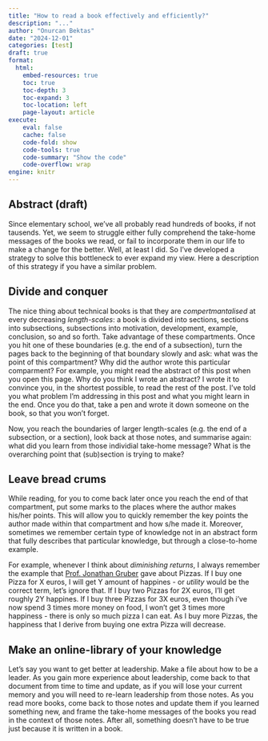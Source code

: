 ```yaml
---
title: "How to read a book effectively and efficiently?"
description: "..."
author: "Onurcan Bektas"
date: "2024-12-01"
categories: [test]
draft: true 
format: 
  html:
    embed-resources: true
    toc: true
    toc-depth: 3
    toc-expand: 3
    toc-location: left
    page-layout: article
execute:
    eval: false
    cache: false
    code-fold: show 
    code-tools: true
    code-summary: "Show the code"
    code-overflow: wrap
engine: knitr
---
```


## Abstract (draft)
Since elementary school, we've all probably read hundreds of books, if not tausends.
Yet, we seem to struggle either fully comprehend the take-home messages of the books we read, or fail to incorporate them in our life to make a change for the better.
Well, at least I did. 
So I've developed a strategy to solve this bottleneck to ever expand my view.
Here a description of this strategy if you have a similar problem.

## Divide and conquer
The nice thing about technical books is that they are *compertmantalised* at every decreasing *length-scales*: 
a book is divided into sections, sections into subsections, subsections into motivation, development, example, conclusion, so and so forth.
Take advantage of these compartments.
Once you hit one of these boundaries (e.g. the end of a subsection), turn the pages back to the beginning of that boundary slowly and ask: 
what was the point of this compartment? Why did the author wrote this particular comparment?
For example, you might read the abstract of this post when you open this page.
Why do you think I wrote an abstract? 
I wrote it to convince you, in the shortest possible, to read the rest of the post.
I've told you what problem I'm addressing in this post and what you might learn in the end.
Once you do that, take a pen and wrote it down someone on the book, so that you won't forget.

Now, you reach the boundaries of larger length-scales (e.g. the end of a subsection, or a section), look back at those notes, 
and summarise again: what did you learn from those individial take-home message? 
What is the overarching point that (sub)section is trying to make?

## Leave bread crums
While reading, for you to come back later once you reach the end of that compartment, put some marks to the places where the author makes his/her points.
This will allow you to quickly remember the key points the author made within that compartment and how s/he made it.
Moreover, sometimes we remember certain type of knowledge not in an abstract form that fully describes that particular knowledge, but through a close-to-home example.

For example, whenever I think about *diminishing returns*, 
I always remember the example that [Prof. Jonathan Gruber](https://ocw.mit.edu/courses/14-01sc-principles-of-microeconomics-fall-2011/) gave about Pizzas.
If I buy one Pizza for X euros, I will get Y amount of happines - or *utility* would be the correct term, let's ignore that.
If I buy two Pizzas for 2X euros, I'll get roughly 2Y happines.
If I buy three Pizzas for 3X euros, even though i've now spend 3 times more money on food, I won't get 3 times more happiness - there is only so much pizza I can eat.
As I buy more Pizzas, the happiness that I derive from buying one extra Pizza will decrease.

## Make an online-library of your knowledge
Let's say you want to get better at leadership.
Make a file about how to be a leader.
As you gain more experience about leadership, come back to that document from time to time and update, as if you will lose your current memory and you will need to re-learn leadership from those notes.
As you read more books, come back to those notes and update them if you learned something new, and frame the take-home messages of the books you read in the context of those notes.
After all, something doesn't have to be true just because it is written in a book.

